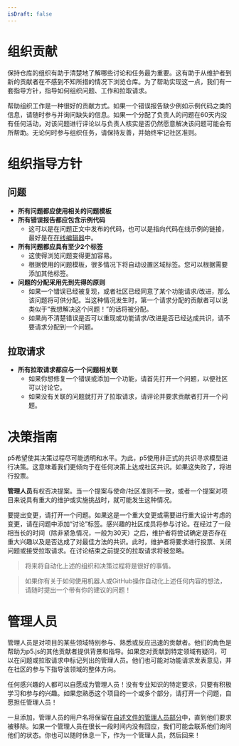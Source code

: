 ```yaml
---
isDraft: false
---
```

# 组织贡献

保持仓库的组织有助于清楚地了解哪些讨论和任务最为重要。这有助于从维护者到新的贡献者在不感到不知所措的情况下浏览仓库。为了帮助实现这一点，我们有一套指导方针，指导如何组织问题、工作和拉取请求。

帮助组织工作是一种很好的贡献方式。如果一个错误报告缺少例如示例代码之类的信息，请随时参与并询问缺失的信息。如果一个分配了负责人的问题在60天内没有任何活动，对该问题进行评论以与负责人核实是否仍然愿意解决该问题可能会有所帮助。无论何时参与组织任务，请保持友善，并始终牢记社区准则。

# 组织指导方针

## 问题

* **所有问题都应使用相关的问题模板**
* **所有错误报告都应包含示例代码**
  * 这可以是在问题正文中发布的代码，也可以是指向代码在线示例的链接，最好是在[在线编辑器](https://editor.p5js.org)中。
* **所有问题都应具有至少2个标签**
  * 这使得浏览问题变得更加容易。
  * 根据使用的问题模板，很多情况下将自动设置区域标签。您可以根据需要添加其他标签。
* **问题的分配采用先到先得的原则**
  * 如果一个错误已经被复现，或者社区已经同意了某个功能请求/改进，那么该问题将可供分配。当这种情况发生时，第一个请求分配的贡献者可以说类似于“我想解决这个问题！”的话将被分配。
  * 如果尚不清楚错误是否可以重现或功能请求/改进是否已经达成共识，请不要请求分配到一个问题。

## 拉取请求

* **所有拉取请求都应与一个问题相关联**
  * 如果你想修复一个错误或添加一个功能，请首先打开一个问题，以便社区可以讨论它。
  * 如果没有关联的问题就打开了拉取请求，请评论并要求贡献者打开一个问题。

# 决策指南

p5希望使其决策过程尽可能透明和水平。为此，p5使用非正式的共识寻求模型进行决策。这意味着我们更倾向于在任何决策上达成社区共识。如果这失败了，将进行投票。

**管理人员**有权否决提案。当一个提案与使命/社区准则不一致，或者一个提案对项目来说具有重大的维护或实施挑战时，就可能发生这种情况。

要提出变更，请打开一个问题。如果这是一个重大变更或需要进行重大设计考虑的变更，请在问题中添加“讨论”标签。感兴趣的社区成员将参与讨论。在经过了一段相当长的时间（除非紧急情况，一般为30天）之后，维护者将尝试确定是否存在重大兴趣以及是否达成了对最佳方法的共识。此时，维护者将要求进行投票、关闭问题或接受拉取请求。在讨论结束之前提交的拉取请求将被忽略。

> 将来将自动化上述的组织和决策过程将是很好的事情。

> 如果你有关于如何使用机器人或GitHub操作自动化上述任何内容的想法，请随时提出一个带有你的建议的问题！

# 管理人员

管理人员是对项目的某些领域特别参与、熟悉或反应迅速的贡献者。他们的角色是帮助为p5.js的其他贡献者提供背景和指导。如果您对贡献到特定领域有疑问，可以在问题或拉取请求中标记列出的管理人员。他们也可能对功能请求发表意见，并在社区的参与下指导该领域的整体方向。

任何感兴趣的人都可以自愿成为管理人员！没有专业知识的特定要求，只要有积极学习和参与的兴趣。如果您熟悉这个项目的一个或多个部分，请打开一个问题，自愿担任管理人员！

一旦添加，管理人员的用户名将保留在[自述文件的管理人员部分](https://github.com/processing/p5.js#stewards)中，直到他们要求被移除。如果一个管理人员在很长一段时间内没有回应，我们可能会联系他们询问他们的状态。你也可以随时休息一下，作为一个管理人员，然后回来！
